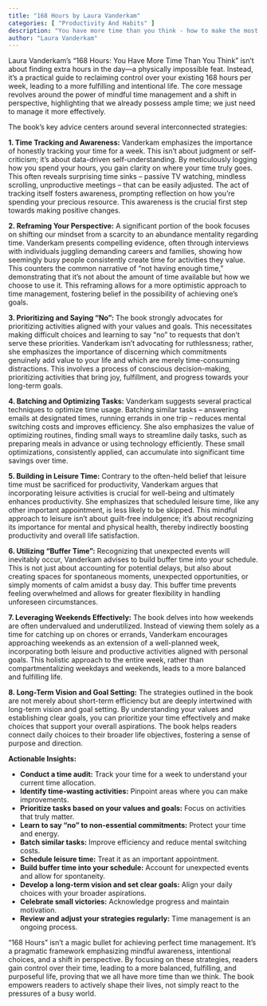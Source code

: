 ```yaml
---
title: "168 Hours by Laura Vanderkam"
categories: [ "Productivity And Habits" ]
description: "You have more time than you think - how to make the most of it"
author: "Laura Vanderkam"
---
```

Laura Vanderkam's "168 Hours: You Have More Time Than You Think" isn't about finding extra hours in the day—a physically impossible feat. Instead, it's a practical guide to reclaiming control over your existing 168 hours per week, leading to a more fulfilling and intentional life.  The core message revolves around the power of mindful time management and a shift in perspective, highlighting that we already possess ample time; we just need to manage it more effectively.

The book's key advice centers around several interconnected strategies:

**1. Time Tracking and Awareness:**  Vanderkam emphasizes the importance of honestly tracking your time for a week.  This isn't about judgment or self-criticism; it's about data-driven self-understanding. By meticulously logging how you spend your hours, you gain clarity on where your time truly goes.  This often reveals surprising time sinks – passive TV watching, mindless scrolling, unproductive meetings – that can be easily adjusted. The act of tracking itself fosters awareness, prompting reflection on how you're spending your precious resource.  This awareness is the crucial first step towards making positive changes.

**2. Reframing Your Perspective:**  A significant portion of the book focuses on shifting our mindset from a scarcity to an abundance mentality regarding time.  Vanderkam presents compelling evidence, often through interviews with individuals juggling demanding careers and families, showing how seemingly busy people consistently create time for activities they value.  This counters the common narrative of “not having enough time,” demonstrating that it's not about the amount of time available but how we choose to use it.  This reframing allows for a more optimistic approach to time management, fostering belief in the possibility of achieving one’s goals.

**3. Prioritizing and Saying "No":**  The book strongly advocates for prioritizing activities aligned with your values and goals.  This necessitates making difficult choices and learning to say "no" to requests that don't serve these priorities.  Vanderkam isn't advocating for ruthlessness; rather, she emphasizes the importance of discerning which commitments genuinely add value to your life and which are merely time-consuming distractions.  This involves a process of conscious decision-making, prioritizing activities that bring joy, fulfillment, and progress towards your long-term goals.

**4. Batching and Optimizing Tasks:**  Vanderkam suggests several practical techniques to optimize time usage.  Batching similar tasks – answering emails at designated times, running errands in one trip – reduces mental switching costs and improves efficiency.  She also emphasizes the value of optimizing routines, finding small ways to streamline daily tasks, such as preparing meals in advance or using technology efficiently.  These small optimizations, consistently applied, can accumulate into significant time savings over time.

**5. Building in Leisure Time:**  Contrary to the often-held belief that leisure time must be sacrificed for productivity, Vanderkam argues that incorporating leisure activities is crucial for well-being and ultimately enhances productivity.  She emphasizes that scheduled leisure time, like any other important appointment, is less likely to be skipped.  This mindful approach to leisure isn't about guilt-free indulgence; it's about recognizing its importance for mental and physical health, thereby indirectly boosting productivity and overall life satisfaction.

**6. Utilizing “Buffer Time”:** Recognizing that unexpected events will inevitably occur, Vanderkam advises to build buffer time into your schedule. This is not just about accounting for potential delays, but also about creating spaces for spontaneous moments, unexpected opportunities, or simply moments of calm amidst a busy day. This buffer time prevents feeling overwhelmed and allows for greater flexibility in handling unforeseen circumstances.

**7.  Leveraging Weekends Effectively:**  The book delves into how weekends are often undervalued and underutilized.  Instead of viewing them solely as a time for catching up on chores or errands, Vanderkam encourages approaching weekends as an extension of a well-planned week, incorporating both leisure and productive activities aligned with personal goals.  This holistic approach to the entire week, rather than compartmentalizing weekdays and weekends, leads to a more balanced and fulfilling life.

**8.  Long-Term Vision and Goal Setting:**  The strategies outlined in the book are not merely about short-term efficiency but are deeply intertwined with long-term vision and goal setting.  By understanding your values and establishing clear goals, you can prioritize your time effectively and make choices that support your overall aspirations.  The book helps readers connect daily choices to their broader life objectives, fostering a sense of purpose and direction.

**Actionable Insights:**

* **Conduct a time audit:**  Track your time for a week to understand your current time allocation.
* **Identify time-wasting activities:**  Pinpoint areas where you can make improvements.
* **Prioritize tasks based on your values and goals:**  Focus on activities that truly matter.
* **Learn to say “no” to non-essential commitments:**  Protect your time and energy.
* **Batch similar tasks:**  Improve efficiency and reduce mental switching costs.
* **Schedule leisure time:**  Treat it as an important appointment.
* **Build buffer time into your schedule:**  Account for unexpected events and allow for spontaneity.
* **Develop a long-term vision and set clear goals:**  Align your daily choices with your broader aspirations.
* **Celebrate small victories:**  Acknowledge progress and maintain motivation.
* **Review and adjust your strategies regularly:**  Time management is an ongoing process.


"168 Hours" isn't a magic bullet for achieving perfect time management. It's a pragmatic framework emphasizing mindful awareness, intentional choices, and a shift in perspective. By focusing on these strategies, readers gain control over their time, leading to a more balanced, fulfilling, and purposeful life, proving that we all have more time than we think.  The book empowers readers to actively shape their lives, not simply react to the pressures of a busy world.


